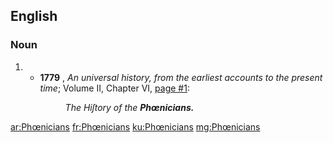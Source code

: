 {{also|Phoenicians}}
==English==

===Noun===
{{head|en|noun plural form}}

# {{plural of|Phœnician|lang=en}}
#* '''1779''' {{C.E.}}, ''An universal history, from the earliest accounts to the present time''; Volume II, Chapter VI, [http://books.google.com/books?id=0ScIAAAAQAAJ&hl=en&pg=PA1#v=onepage&q&f=false page #1]:
#*: ''The Hiſtory of the '''Phœnicians.'''''

[[ar:Phœnicians]]
[[fr:Phœnicians]]
[[ku:Phœnicians]]
[[mg:Phœnicians]]